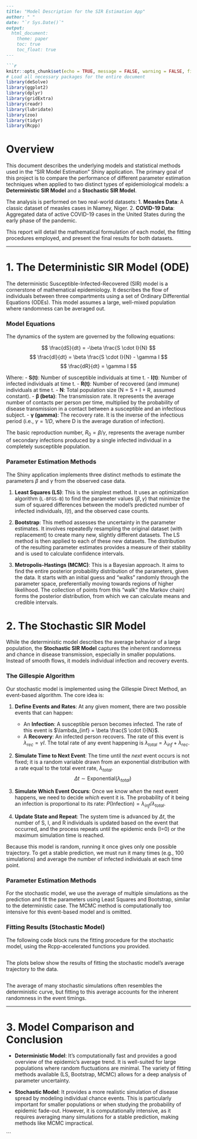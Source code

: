 

```markdown
---
title: "Model Description for the SIR Estimation App"
author: " "
date: "`r Sys.Date()`"
output:
  html_document:
    theme: paper
    toc: true
    toc_float: true
---

```r
knitr::opts_chunk$set(echo = TRUE, message = FALSE, warning = FALSE, fig.align = 'center')
# Load all necessary packages for the entire document
library(deSolve)
library(ggplot2)
library(dplyr)
library(gridExtra)
library(readr)
library(lubridate)
library(zoo)
library(tidyr)
library(Rcpp)
```

# Overview

This document describes the underlying models and statistical methods used in the "SIR Model Estimation" Shiny application. The primary goal of this project is to compare the performance of different parameter estimation techniques when applied to two distinct types of epidemiological models: a **Deterministic SIR Model** and a **Stochastic SIR Model**.

The analysis is performed on two real-world datasets:
1.  **Measles Data**: A classic dataset of measles cases in Niamey, Niger.
2.  **COVID-19 Data**: Aggregated data of active COVID-19 cases in the United States during the early phase of the pandemic.

This report will detail the mathematical formulation of each model, the fitting procedures employed, and present the final results for both datasets.

---

# 1. The Deterministic SIR Model (ODE)

The deterministic Susceptible-Infected-Recovered (SIR) model is a cornerstone of mathematical epidemiology. It describes the flow of individuals between three compartments using a set of Ordinary Differential Equations (ODEs). This model assumes a large, well-mixed population where randomness can be averaged out.

### Model Equations

The dynamics of the system are governed by the following equations:

$$
\frac{dS}{dt} = -\beta \frac{S \cdot I}{N}
$$
$$
\frac{dI}{dt} = \beta \frac{S \cdot I}{N} - \gamma I
$$
$$
\frac{dR}{dt} = \gamma I
$$

Where:
-   **S(t)**: Number of susceptible individuals at time t.
-   **I(t)**: Number of infected individuals at time t.
-   **R(t)**: Number of recovered (and immune) individuals at time t.
-   **N**: Total population size (N = S + I + R, assumed constant).
-   **β (beta)**: The transmission rate. It represents the average number of contacts per person per time, multiplied by the probability of disease transmission in a contact between a susceptible and an infectious subject.
-   **γ (gamma)**: The recovery rate. It is the inverse of the infectious period (i.e., $\gamma = 1 / D$, where D is the average duration of infection).

The basic reproduction number, $R_0 = \beta / \gamma$, represents the average number of secondary infections produced by a single infected individual in a completely susceptible population.

### Parameter Estimation Methods

The Shiny application implements three distinct methods to estimate the parameters $\beta$ and $\gamma$ from the observed case data.

1.  **Least Squares (LS)**: This is the simplest method. It uses an optimization algorithm (`L-BFGS-B`) to find the parameter values $(\beta, \gamma)$ that minimize the sum of squared differences between the model's predicted number of infected individuals, $I(t)$, and the observed case counts.

2.  **Bootstrap**: This method assesses the uncertainty in the parameter estimates. It involves repeatedly resampling the original dataset (with replacement) to create many new, slightly different datasets. The LS method is then applied to each of these new datasets. The distribution of the resulting parameter estimates provides a measure of their stability and is used to calculate confidence intervals.

3.  **Metropolis-Hastings (MCMC)**: This is a Bayesian approach. It aims to find the entire posterior probability distribution of the parameters, given the data. It starts with an initial guess and "walks" randomly through the parameter space, preferentially moving towards regions of higher likelihood. The collection of points from this "walk" (the Markov chain) forms the posterior distribution, from which we can calculate means and credible intervals.



# 2. The Stochastic SIR Model

While the deterministic model describes the average behavior of a large population, the **Stochastic SIR Model** captures the inherent randomness and chance in disease transmission, especially in smaller populations. Instead of smooth flows, it models individual infection and recovery events.

### The Gillespie Algorithm

Our stochastic model is implemented using the Gillespie Direct Method, an event-based algorithm. The core idea is:

1.  **Define Events and Rates**: At any given moment, there are two possible events that can happen:
    -   An **Infection**: A susceptible person becomes infected. The rate of this event is $\lambda_{inf} = \beta \frac{S \cdot I}{N}$.
    -   A **Recovery**: An infected person recovers. The rate of this event is $\lambda_{rec} = \gamma I$.
    The total rate of any event happening is $\lambda_{total} = \lambda_{inf} + \lambda_{rec}$.

2.  **Simulate Time to Next Event**: The time until the *next* event occurs is not fixed; it is a random variable drawn from an exponential distribution with a rate equal to the total event rate, $\lambda_{total}$.
    $$
    \Delta t \sim \text{Exponential}(\lambda_{total})
    $$

3.  **Simulate Which Event Occurs**: Once we know *when* the next event happens, we need to decide *which* event it is. The probability of it being an infection is proportional to its rate: $P(\text{Infection}) = \lambda_{inf} / \lambda_{total}$.

4.  **Update State and Repeat**: The system time is advanced by $\Delta t$, the number of S, I, and R individuals is updated based on the event that occurred, and the process repeats until the epidemic ends (I=0) or the maximum simulation time is reached.

Because this model is random, running it once gives only one possible trajectory. To get a stable prediction, we must run it many times (e.g., 100 simulations) and average the number of infected individuals at each time point.

### Parameter Estimation Methods

For the stochastic model, we use the average of multiple simulations as the prediction and fit the parameters using Least Squares and Bootstrap, similar to the deterministic case. The MCMC method is computationally too intensive for this event-based model and is omitted.

### Fitting Results (Stochastic Model)

The following code block runs the fitting procedure for the stochastic model, using the Rcpp-accelerated functions you provided.

```r
 
```

The plots below show the results of fitting the stochastic model's average trajectory to the data.

```r
 
```

The average of many stochastic simulations often resembles the deterministic curve, but fitting to this average accounts for the inherent randomness in the event timings.

---

# 3. Model Comparison and Conclusion

-   **Deterministic Model**: It's computationally fast and provides a good overview of the epidemic's average trend. It is well-suited for large populations where random fluctuations are minimal. The variety of fitting methods available (LS, Bootstrap, MCMC) allows for a deep analysis of parameter uncertainty.

-   **Stochastic Model**: It provides a more realistic simulation of disease spread by modeling individual chance events. This is particularly important for smaller populations or when studying the probability of epidemic fade-out. However, it is computationally intensive, as it requires averaging many simulations for a stable prediction, making methods like MCMC impractical.

 
```